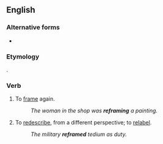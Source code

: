 {{also|re-frame}}
==English==

===Alternative forms===
* {{l|en|re-frame}}

===Etymology===
{{prefix|en|re|frame}}.

===Verb===
{{en-verb|refram}}

# {{lb|en|transitive}} To [[frame]] again.
#: ''The woman in the shop was '''reframing''' a painting.''
# {{lb|en|transitive}} To [[redescribe]], from a different perspective; to [[relabel]].
#: ''The military '''reframed''' tedium as duty.''